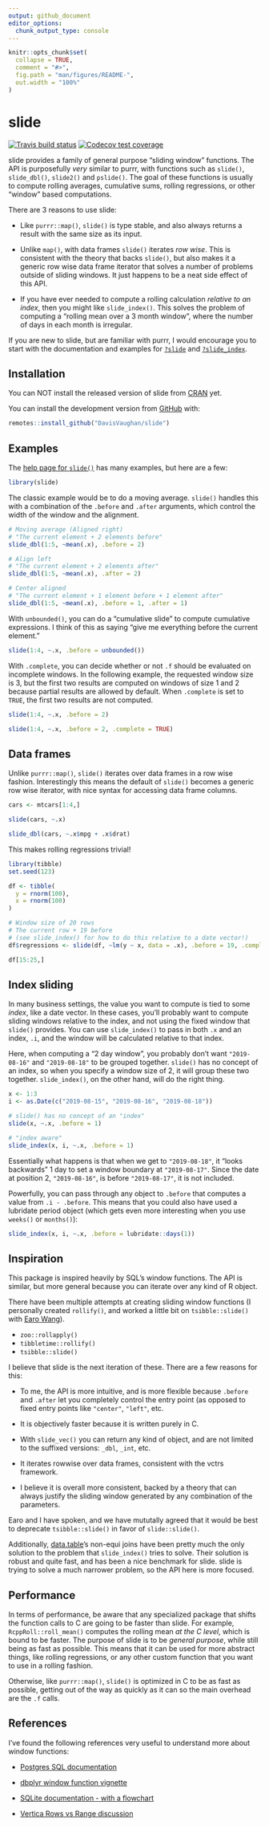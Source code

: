 ```yaml
---
output: github_document
editor_options: 
  chunk_output_type: console
---
```


<!-- README.md is generated from README.Rmd. Please edit that file -->

```r
knitr::opts_chunk$set(
  collapse = TRUE,
  comment = "#>",
  fig.path = "man/figures/README-",
  out.width = "100%"
)
```
# slide

<!-- badges: start -->
[![Travis build status](https://travis-ci.org/DavisVaughan/slide.svg?branch=master)](https://travis-ci.org/DavisVaughan/slide)
[![Codecov test coverage](https://codecov.io/gh/DavisVaughan/slide/branch/master/graph/badge.svg)](https://codecov.io/gh/DavisVaughan/slide?branch=master)
<!-- badges: end -->

slide provides a family of general purpose "sliding window" functions. The API is purposefully _very_ similar to purrr, with functions such as `slide()`, `slide_dbl()`, `slide2()` and `pslide()`. The goal of these functions is usually to compute rolling averages, cumulative sums, rolling regressions, or other "window" based computations.

There are 3 reasons to use slide:

- Like `purrr::map()`, `slide()` is type stable, and also always returns a result with the same size as its input.

- Unlike `map()`, with data frames `slide()` iterates _row wise_. This is consistent with the theory that backs `slide()`, but also makes it a generic row wise data frame iterator that solves a number of problems outside of sliding windows. It just happens to be a neat side effect of this API.

- If you have ever needed to compute a rolling calculation _relative to an index_, then you might like `slide_index()`. This solves the problem of computing a "rolling mean over a 3 month window", where the number of days in each month is irregular.

If you are new to slide, but are familiar with purrr, I would encourage you to start with the documentation and examples for [`?slide`](https://davisvaughan.github.io/slide/reference/slide.html) and [`?slide_index`](https://davisvaughan.github.io/slide/reference/slide_index.html).

## Installation

You can NOT install the released version of slide from [CRAN](https://CRAN.R-project.org) yet.

You can install the development version from [GitHub](https://github.com/) with:

``` r
remotes::install_github("DavisVaughan/slide")
```

## Examples

The [help page for `slide()`](https://davisvaughan.github.io/slide/reference/slide.html) has many examples, but here are a few:

```r
library(slide)
```

The classic example would be to do a moving average. `slide()` handles this with a combination of the `.before` and `.after` arguments, which control the width of the window and the alignment.

```r
# Moving average (Aligned right)
# "The current element + 2 elements before"
slide_dbl(1:5, ~mean(.x), .before = 2)

# Align left
# "The current element + 2 elements after"
slide_dbl(1:5, ~mean(.x), .after = 2)

# Center aligned
# "The current element + 1 element before + 1 element after"
slide_dbl(1:5, ~mean(.x), .before = 1, .after = 1)
```

With `unbounded()`, you can do a "cumulative slide" to compute cumulative expressions. I think of this as saying "give me everything before the current element."

```r
slide(1:4, ~.x, .before = unbounded())
```

With `.complete`, you can decide whether or not `.f` should be evaluated on incomplete windows. In the following example, the requested window size is 3, but the first two results are computed on windows of size 1 and 2 because partial results are allowed by default. When `.complete` is set to `TRUE`, the first two results are not computed.

```r
slide(1:4, ~.x, .before = 2)

slide(1:4, ~.x, .before = 2, .complete = TRUE)
```

## Data frames

Unlike `purrr::map()`, `slide()` iterates over data frames in a row wise fashion. Interestingly this means the default of `slide()` becomes a generic row wise iterator, with nice syntax for accessing data frame columns.

```r
cars <- mtcars[1:4,]

slide(cars, ~.x)

slide_dbl(cars, ~.x$mpg + .x$drat)
```

This makes rolling regressions trivial!

```r
library(tibble)
set.seed(123)

df <- tibble(
  y = rnorm(100),
  x = rnorm(100)
)

# Window size of 20 rows
# The current row + 19 before
# (see slide_index() for how to do this relative to a date vector!)
df$regressions <- slide(df, ~lm(y ~ x, data = .x), .before = 19, .complete = TRUE)

df[15:25,]
```

## Index sliding

In many business settings, the value you want to compute is tied to some _index_, like a date vector. In these cases, you'll probably want to compute sliding windows relative to the index, and not using the fixed window that `slide()` provides. You can use `slide_index()` to pass in both `.x` and an index, `.i`, and the window will be calculated relative to that index. 

Here, when computing a "2 day window", you probably don't want `"2019-08-16"` and `"2019-08-18"` to be grouped together. `slide()` has no concept of an index, so when you specify a window size of 2, it will group these two together. `slide_index()`, on the other hand, will do the right thing.

```r
x <- 1:3
i <- as.Date(c("2019-08-15", "2019-08-16", "2019-08-18"))

# slide() has no concept of an "index"
slide(x, ~.x, .before = 1)

# "index aware"
slide_index(x, i, ~.x, .before = 1)
```

Essentially what happens is that when we get to `"2019-08-18"`, it "looks backwards" 1 day to set a window boundary at `"2019-08-17"`. Since the date at position 2, `"2019-08-16"`, is before `"2019-08-17"`, it is not included.

Powerfully, you can pass through any object to `.before` that computes a value from `.i - .before`. This means that you could also have used a lubridate period object (which gets even more interesting when you use `weeks()` or `months()`):

```r
slide_index(x, i, ~.x, .before = lubridate::days(1))
```

## Inspiration

This package is inspired heavily by SQL's window functions. The API is similar, but more general because you can iterate over any kind of R object.

There have been multiple attempts at creating sliding window functions (I personally created `rollify()`, and worked a little bit on `tsibble::slide()` with [Earo Wang](https://github.com/earowang)).

- `zoo::rollapply()`
- `tibbletime::rollify()`
- `tsibble::slide()`

I believe that slide is the next iteration of these. There are a few reasons for this:

- To me, the API is more intuitive, and is more flexible because `.before` and `.after` let you completely control the entry point (as opposed to fixed entry points like `"center"`, `"left"`, etc.

- It is objectively faster because it is written purely in C.

- With `slide_vec()` you can return any kind of object, and are not limited to the suffixed versions: `_dbl`, `_int`, etc.

- It iterates rowwise over data frames, consistent with the vctrs framework.

- I believe it is overall more consistent, backed by a theory that can always justify the sliding window generated by any combination of the parameters.

Earo and I have spoken, and we have mututally agreed that it would be best to deprecate `tsibble::slide()` in favor of `slide::slide()`.

Additionally, [data.table](https://github.com/Rdatatable/data.table)'s non-equi joins have been pretty much the only solution to the problem that `slide_index()` tries to solve. Their solution is robust and quite fast, and has been a nice benchmark for slide. slide is trying to solve a much narrower problem, so the API here is more focused.

## Performance

In terms of performance, be aware that any specialized package that shifts the function calls to C are going to be faster than slide. For example, `RcppRoll::roll_mean()` computes the rolling mean _at the C level_, which is bound to be faster. The purpose of slide is to be _general purpose_, while still being as fast as possible. This means that it can be used for more abstract things, like rolling regressions, or any other custom function that you want to use in a rolling fashion.

Otherwise, like `purrr::map()`, `slide()` is optimized in C to be as fast as possible, getting out of the way as quickly as it can so the main overhead are the `.f` calls.

## References

I've found the following references very useful to understand more about window functions:

- [Postgres SQL documentation](https://www.postgresql.org/docs/9.1/sql-expressions.html#SYNTAX-WINDOW-FUNCTIONS)

- [dbplyr window function vignette](https://dbplyr.tidyverse.org/articles/translation-function.html#window-functions)

- [SQLite documentation - with a flowchart](https://www.sqlite.org/windowfunctions.html)

- [Vertica Rows vs Range discussion](https://www.vertica.com/docs/9.2.x/HTML/Content/Authoring/SQLReferenceManual/Functions/Analytic/window_frame_clause.htm?origin_team=T02V9CHFH#ROWSversusRANGE)
